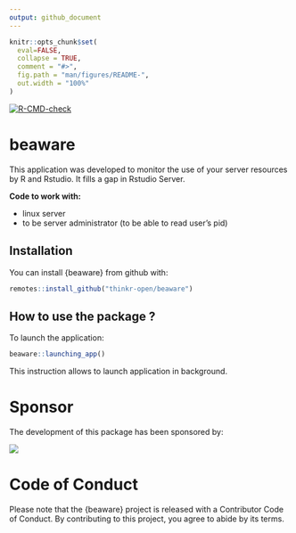 ```yaml
---
output: github_document
---
```


<!-- README.md is generated from README.Rmd. Please edit that file -->

```r
knitr::opts_chunk$set(
  eval=FALSE,
  collapse = TRUE,
  comment = "#>",
  fig.path = "man/figures/README-",
  out.width = "100%"
)
```

<!-- badges: start -->
  [![R-CMD-check](https://github.com/ThinkR-open/beaware/workflows/R-CMD-check/badge.svg)](https://github.com/ThinkR-open/beaware/actions)
<!-- badges: end -->
  
# beaware

This application was developed to monitor the use of your server resources by R and Rstudio. It fills a gap in Rstudio Server.

**Code to work with:** 

* linux server
* to be server administrator (to be able to read user's pid)

## Installation

You can install {beaware} from github with:

```r
remotes::install_github("thinkr-open/beaware")
```

## How to use the package ?

To launch the application:

```r
beaware::launching_app()
```

This instruction allows to launch application in background.

# Sponsor

The development of this package has been sponsored by:

<a href = "https://https://www.santepubliquefrance.fr//"><img src = "inst/langfr-260px-Sante-publique-France-logo.svg.png"></img></a>

# Code of Conduct

Please note that the {beaware} project is released with a Contributor Code of Conduct. By contributing to this project, you agree to abide by its terms.

